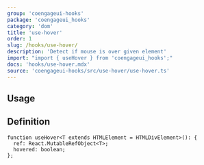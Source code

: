 ```yaml
---
group: 'coengageui-hooks'
package: 'coengageui_hooks'
category: 'dom'
title: 'use-hover'
order: 1
slug: /hooks/use-hover/
description: 'Detect if mouse is over given element'
import: "import { useHover } from 'coengageui_hooks';"
docs: 'hooks/use-hover.mdx'
source: 'coengageui-hooks/src/use-hover/use-hover.ts'
---
```



## Usage

<Demo data={HooksDemos.useHoverDemo} />

## Definition

```tsx
function useHover<T extends HTMLElement = HTMLDivElement>(): {
  ref: React.MutableRefObject<T>;
  hovered: boolean;
};
```
